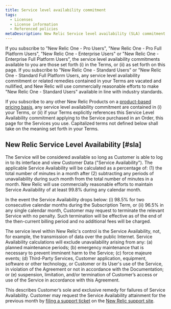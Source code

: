 ```yaml
---
title: Service level availability commitment
tags:
  - Licenses
  - License information
  - Referenced policies
metaDescription: New Relic Service level availability (SLA) commitment
---
```


If you subscribe to "New Relic One - Pro Users", "New Relic One - Pro Full Platform Users", "New Relic One - Enterprise Users" or "New Relic One - Enterprise Full Platform Users", the service level availability commitments available to you are those set forth (i) in the Terms, or (ii) as set forth on this page. If you subscribe to "New Relic One - Standard Users" or "New Relic One - Standard Full Platform Users, any service level availability commitment or related remedies contained in your Terms are vacated and nullified, and New Relic will use commercially reasonable efforts to make "New Relic One - Standard Users" available in line with industry standards.

If you subscribe to any other New Relic Products on a [product-based pricing basis](/docs/accounts/original-accounts-billing/product-pricing/product-based-pricing), any service level availability commitment are contained in (i) your Terms, or (ii) if your Terms explicitly references this Service Level Availability commitment applying to the Service purchased in an Order, this page for the Services you use. Capitalized terms not defined below shall take on the meaning set forth in your Terms.

## New Relic Service Level Availability [#sla]

The Service will be considered available so long as Customer is able to log in to its interface and view Customer Data ("Service Availability"). The applicable Service Availability will be calculated as a percentage of: (1) the total number of minutes in a month after (2) subtracting any periods of unavailability during such month from the total number of minutes in a month. New Relic will use commercially reasonable efforts to maintain Service Availability of at least 99.8% during any calendar month.

In the event the Service Availability drops below: (i) 98.5% for two consecutive calendar months during the Subscription Term, or (ii) 96.5% in any single calendar month, Customer may request to terminate the relevant Service with no penalty. Such termination will be effective as of the end of the then-current billing period and no additional fees will be charged.

The service level within New Relic's control is the Service Availability, not, for example, the transmission of data over the public Internet. Service Availability calculations will exclude unavailability arising from any: (a) planned maintenance periods; (b) emergency maintenance that is necessary to prevent imminent harm to the Service; (c) force majeure events; (d) Third-Party Services, Customer application, equipment, software or other technology, or Customer or its User's use of the Service, in violation of the Agreement or not in accordance with the Documentation; or (e) suspension, limitation, and/or termination of Customer’s access or use of the Service in accordance with this Agreement.

This describes Customer’s sole and exclusive remedy for failures of Service Availability. Customer may request the Service Availability attainment for the previous month by [filing a support ticket](/docs/using-new-relic/welcome-new-relic/get-started/find-help-use-support-portal) on the [New Relic support site](https://support.newrelic.com).

